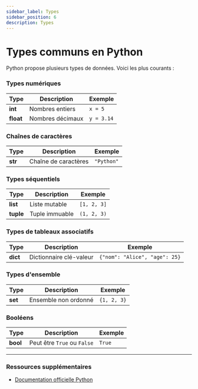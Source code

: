 ```yaml
---
sidebar_label: Types
sidebar_position: 6
description: Types
---
```


# Types communs en Python

Python propose plusieurs types de données. Voici les plus courants :

### Types numériques
| Type    | Description                  | Exemple                        |
|---------|------------------------------|--------------------------------|
| **int** | Nombres entiers              | `x = 5`                       |
| **float**| Nombres décimaux            | `y = 3.14`                    |

### Chaînes de caractères
| Type    | Description                  | Exemple                        |
|---------|------------------------------|--------------------------------|
| **str** | Chaîne de caractères         | `"Python"`                    |

### Types séquentiels
| Type    | Description                  | Exemple                        |
|---------|------------------------------|--------------------------------|
| **list**| Liste mutable                | `[1, 2, 3]`                   |
| **tuple**| Tuple immuable              | `(1, 2, 3)`                   |

### Types de tableaux associatifs
| Type    | Description                  | Exemple                        |
|---------|------------------------------|--------------------------------|
| **dict**| Dictionnaire clé-valeur      | `{"nom": "Alice", "age": 25}` |

### Types d'ensemble
| Type    | Description                  | Exemple                        |
|---------|------------------------------|--------------------------------|
| **set** | Ensemble non ordonné         | `{1, 2, 3}`                   |

### Booléens
| Type    | Description                  | Exemple                        |
|---------|------------------------------|--------------------------------|
| **bool**| Peut être `True` ou `False`  | `True` |


---

### Ressources supplémentaires
- [Documentation officielle Python](https://docs.python.org/fr/3/)
